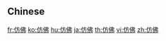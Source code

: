 {{also|彷佛|彷彿}}
==Chinese==
{{zh-see|彷彿|s}}

[[fr:仿佛]]
[[ko:仿佛]]
[[hu:仿佛]]
[[ja:仿佛]]
[[th:仿佛]]
[[vi:仿佛]]
[[zh:仿佛]]